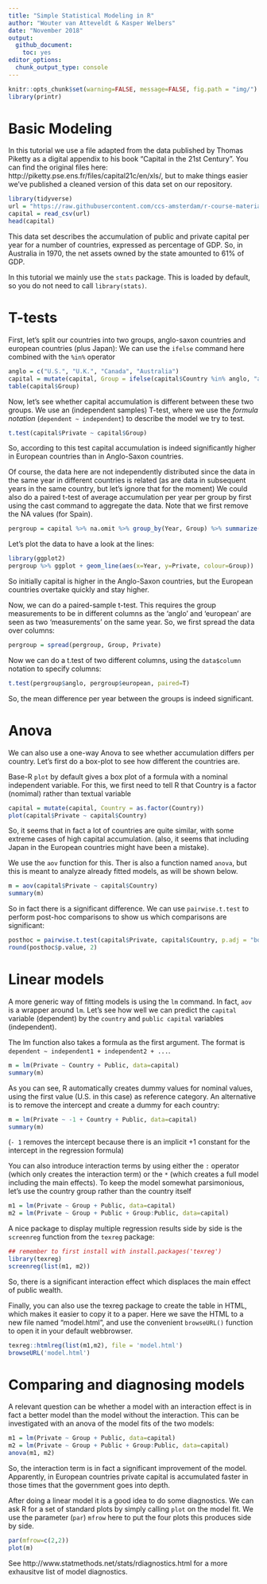 ```yaml
---
title: "Simple Statistical Modeling in R"
author: "Wouter van Atteveldt & Kasper Welbers"
date: "November 2018"
output: 
  github_document:
    toc: yes
editor_options: 
  chunk_output_type: console
---
```




```r
knitr::opts_chunk$set(warning=FALSE, message=FALSE, fig.path = "img/")
library(printr)
```

Basic Modeling
===

In this tutorial we use a file adapted from the data published by Thomas Piketty as a digital appendix to his book "Capital in the 21st Century". You can find the original files here: http://piketty.pse.ens.fr/files/capital21c/en/xls/, but to make things easier we've published a cleaned version of this data set on our repository. 


```r
library(tidyverse)
url = "https://raw.githubusercontent.com/ccs-amsterdam/r-course-material/master/data/piketty_capital.csv"
capital = read_csv(url)
head(capital)
```

This data set describes the accumulation of public and private capital per year for a number of countries, expressed as percentage of GDP. So, in Australia in 1970, the net assets owned by the state amounted to 61% of GDP. 

In this tutorial we mainly use the `stats` package. This is loaded by default, so you do not need to call `library(stats)`.

T-tests
===

First, let's split our countries into two groups, anglo-saxon countries and european countries (plus Japan):
We can use the `ifelse` command here combined with the `%in%` operator

```r
anglo = c("U.S.", "U.K.", "Canada", "Australia")
capital = mutate(capital, Group = ifelse(capital$Country %in% anglo, "anglo", "european"))
table(capital$Group)
```

Now, let's see whether capital accumulation is different between these two groups. 
We use an (independent samples) T-test, where we use the *formula notation* (`dependent ~ independent`) 
to describe the model we try to test. 

```r
t.test(capital$Private ~ capital$Group)
```

So, according to this test capital accumulation is indeed significantly higher in European countries than in Anglo-Saxon countries.

Of course, the data here are not independently distributed since the data in the same year in different countries is related
(as are data in subsequent years in the same country, but let's ignore that for the moment)
We could also do a paired t-test of average accumulation per year per group by first using the cast command to aggregate the data.
Note that we first remove the NA values (for Spain).

```r
pergroup = capital %>% na.omit %>% group_by(Year, Group) %>% summarize(Private=mean(Private))
```

Let's plot the data to have a look at the lines:

```r
library(ggplot2)
pergroup %>% ggplot + geom_line(aes(x=Year, y=Private, colour=Group))
```

So initially capital is higher in the Anglo-Saxon countries, but the European countries overtake quickly and stay higher.

Now, we can do a paired-sample t-test. This requires the group measurements to be in different columns 
as the 'anglo' and 'european' are seen as two 'measurements' on the same year. So, we first spread the data over columns:

```r
pergroup = spread(pergroup, Group, Private)
```

Now we can do a t.test of two different columns, using the `data$column` notation to specify columns:

```r
t.test(pergroup$anglo, pergroup$european, paired=T)
```

So, the mean difference per year between the groups is indeed significant. 

Anova
===

We can also use a one-way Anova to see whether accumulation differs per country.
Let's first do a box-plot to see how different the countries are.

Base-R `plot` by default gives a box plot of a formula with a nominal independent variable.
For this, we first need to tell R that Country is a factor (nomimal) rather than textual variable

```r
capital = mutate(capital, Country = as.factor(Country))
plot(capital$Private ~ capital$Country)
```

So, it seems that in fact a lot of countries are quite similar, with some extreme cases of high capital accumulation.
(also, it seems that including Japan in the European countries might have been a mistake).

We use the `aov` function for this. Ther is also a function named `anova`, but this is meant to analyze already fitted models, 
as will be shown below.

```r
m = aov(capital$Private ~ capital$Country)
summary(m)
```

So in fact there is a significant difference. We can use `pairwise.t.test` to perform post-hoc comparisons 
to show us which comparisons are significant:

```r
posthoc = pairwise.t.test(capital$Private, capital$Country, p.adj = "bonf")
round(posthoc$p.value, 2)
```

Linear models
===

A more generic way of fitting models is using the `lm` command. 
In fact, `aov` is a wrapper around `lm`. 
Let's see how well we can predict the `capital` variable (dependent) by the `country` and `public capital` variables (independent).

The lm function also takes a formula as the first argument. 
The format is `dependent ~ independent1 + independent2 + ...`.

```r
m = lm(Private ~ Country + Public, data=capital)  
summary(m)
```

As you can see, R automatically creates dummy values for nominal values, using the first value (U.S. in this case) as reference category.
An alternative is to remove the intercept and create a dummy for each country:

```r
m = lm(Private ~ -1 + Country + Public, data=capital)
summary(m)
```

(`- 1` removes the intercept because there is an implicit +1 constant for the intercept in the regression formula)

You can also introduce interaction terms by using either the `:` operator (which only creates the interaction term)
or the `*` (which creates a full model including the main effects).
To keep the model somewhat parsimonious, let's use the country group rather than the country itself

```r
m1 = lm(Private ~ Group + Public, data=capital)
m2 = lm(Private ~ Group + Public + Group:Public, data=capital)
```

A nice package to display multiple regression results side by side is the `screenreg` function from the `texreg` package:

```r
## remember to first install with install.packages('texreg')
library(texreg)
screenreg(list(m1, m2))
```

So, there is a significant interaction effect which displaces the main effect of public wealth. 

Finally, you can also use the texreg package to create the table in HTML, which makes it easier to copy it to a paper.
Here we save the HTML to a new file named "model.html", and use the convenient `browseURL()` function to open it in your default webbrowser.

```r
texreg::htmlreg(list(m1,m2), file = 'model.html')
browseURL('model.html')
```

Comparing and diagnosing models
===

A relevant question can be whether a model with an interaction effect is in fact a better model than the model without the interaction.
This can be investigated with an anova of the model fits of the two models:

```r
m1 = lm(Private ~ Group + Public, data=capital)
m2 = lm(Private ~ Group + Public + Group:Public, data=capital)
anova(m1, m2)
```

So, the interaction term is in fact a significant improvement of the model. 
Apparently, in European countries private capital is accumulated faster in those times that the government goes into depth. 

After doing a linear model it is a good idea to do some diagnostics.
We can ask R for a set of standard plots by simply calling `plot` on the model fit. 
We use the parameter (`par`) `mfrow` here to put the four plots this produces side by side. 

```r
par(mfrow=c(2,2))
plot(m)
```

See http://www.statmethods.net/stats/rdiagnostics.html for a more exhausitve list of model diagnostics.
